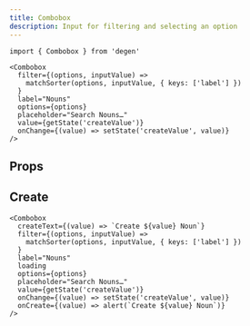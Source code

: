 ```yaml
---
title: Combobox
description: Input for filtering and selecting an option
---
```


```tsx
import { Combobox } from 'degen'
```

```tsx live=true expand=true
<Combobox
  filter={(options, inputValue) =>
    matchSorter(options, inputValue, { keys: ['label'] })
  }
  label="Nouns"
  options={options}
  placeholder="Search Nouns…"
  value={getState('createValue')}
  onChange={(value) => setState('createValue', value)}
/>
```

## Props

<PropsTable sourceLink={sourceLink} types={types} />

## Create

```tsx live=true
<Combobox
  createText={(value) => `Create ${value} Noun`}
  filter={(options, inputValue) =>
    matchSorter(options, inputValue, { keys: ['label'] })
  }
  label="Nouns"
  loading
  options={options}
  placeholder="Search Nouns…"
  value={getState('createValue')}
  onChange={(value) => setState('createValue', value)}
  onCreate={(value) => alert(`Create ${value} Noun`)}
/>
```

